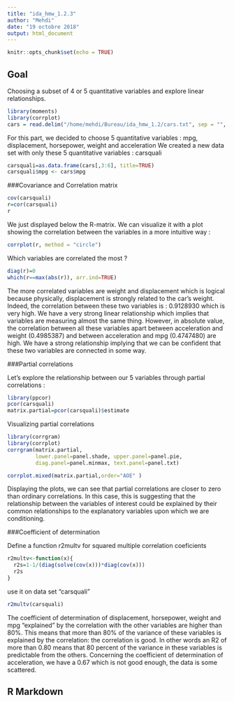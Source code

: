 ```yaml
---
title: "ida_hmw_1.2.3"
author: "Mehdi"
date: "19 octobre 2018"
output: html_document
---
```


```r
knitr::opts_chunk$set(echo = TRUE)
```

## Goal

Choosing a subset of 4 or 5 quantitative variables and explore linear relationships.

```r
library(moments)
library(corrplot)
cars = read.delim("/home/mehdi/Bureau/ida_hmw_1.2/cars.txt", sep = "", dec = ".")
```

For this part, we decided to choose 5 quantitative variables : mpg, displacement, horsepower, weight and acceleration
We created a new data set with only these 5 quantitative variables : carsquali

```r
carsquali=as.data.frame(cars[,3:6], title=TRUE)
carsquali$mpg <- cars$mpg
```

###Covariance and Correlation matrix

```r
cov(carsquali)
r=cor(carsquali)
r
```
We just displayed below the R-matrix. We can visualize it with a plot showing the correlation between the variables in a more intuitive way :
```r
corrplot(r, method = "circle")
```

Which variables are correlated the most ?

```r
diag(r)=0
which(r==max(abs(r)), arr.ind=TRUE)
```
The more correlated variables are weight and displacement which is logical because physically, displacement is strongly related to the car's weight.
Indeed, the correlation between these two variables is : 0.9128930 which is very high. We have a very strong linear relationship which implies that variables are measuring almost the same
thing. However, in absolute value, the correlation between all these variables apart between acceleration and weight (0.4985387) and between acceleration and mpg (0.4747480) are high. We have a strong relationship implying that we can be confident that these two variables are
connected in some way.

###Partial correlations

Let's explore the relationship between our 5 variables through partial correlations :

```r
library(ppcor)
pcor(carsquali)
matrix.partial=pcor(carsquali)$estimate
```

Visualizing partial correlations

```r
library(corrgram)
library(corrplot)
corrgram(matrix.partial,
         lower.panel=panel.shade, upper.panel=panel.pie,
         diag.panel=panel.minmax, text.panel=panel.txt)

corrplot.mixed(matrix.partial,order="AOE" )
```

Displaying the plots, we can see that partial correlations are closer to zero than ordinary correlations. In this case, this is suggesting that the relationship
between the variables of interest could be explained by their common relationships to the
explanatory variables upon which we are conditioning.

###Coefficient of determination

Define a function r2multv for squared multiple correlation coeficients

```r
r2multv<-function(x){
  r2s=1-1/(diag(solve(cov(x)))*diag(cov(x)))
  r2s
}
```

use it on data set "carsquali"

```r
r2multv(carsquali)
```

The coefficient of determination of displacement, horsepower, weight and mpg "explained" by the correlation with the other variables are higher than 80%. This means that more than 80% of the variance of these variables is explained by the correlation: the correlation is good. In other words an R2 of more than 0.80 means that 80 percent of the variance in these variables is predictable from the others.
Concerning the coefficient of determination of acceleration, we have a 0.67 which is not good enough, the data is some scattered.

## R Markdown
